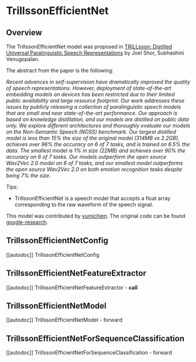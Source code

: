 <!--Copyright 2022 The HuggingFace Team. All rights reserved.

Licensed under the Apache License, Version 2.0 (the "License"); you may not use this file except in compliance with
the License. You may obtain a copy of the License at

http://www.apache.org/licenses/LICENSE-2.0

Unless required by applicable law or agreed to in writing, software distributed under the License is distributed on
an "AS IS" BASIS, WITHOUT WARRANTIES OR CONDITIONS OF ANY KIND, either express or implied. See the License for the
specific language governing permissions and limitations under the License.
-->

# TrillssonEfficientNet

## Overview

The TrillssonEfficientNet model was proposed in [TRILLsson: Distilled Universal Paralinguistic Speech Representations](https://aps.arxiv.org/abs/2203.00236) by Joel Shor, Subhashini Venugopalan.

The abstract from the paper is the following:

*Recent advances in self-supervision have dramatically improved the quality of speech representations. However,
deployment of state-of-the-art embedding models on devices has been restricted due to their limited public availability
and large resource footprint. Our work addresses these issues by publicly releasing a collection of paralinguistic
speech models that are small and near state-of-the-art performance. Our approach is based on knowledge distillation,
and our models are distilled on public data only. We explore different architectures and thoroughly evaluate our models
on the Non-Semantic Speech (NOSS) benchmark. Our largest distilled model is less than 15% the size of the original
model (314MB vs 2.2GB), achieves over 96% the accuracy on 6 of 7 tasks, and is trained on 6.5% the data.
The smallest model is 1% in size (22MB) and achieves over 90% the accuracy on 6 of 7 tasks. Our models outperform
the open source Wav2Vec 2.0 model on 6 of 7 tasks, and our smallest model outperforms the open source Wav2Vec 2.0 on
both emotion recognition tasks despite being 7% the size.*

Tips:

- TrillssonEfficientNet is a speech model that accepts a float array corresponding to the raw waveform of the speech signal.

This model was contributed by [vumichien](https://huggingface.co/vumichien).
The original code can be found [google-research](https://github.com/google-research/google-research/tree/master/non_semantic_speech_benchmark/trillsson).


## TrillssonEfficientNetConfig

[[autodoc]] TrillssonEfficientNetConfig

## TrillssonEfficientNetFeatureExtractor

[[autodoc]] TrillssonEfficientNetFeatureExtractor
    - __call__

## TrillssonEfficientNetModel

[[autodoc]] TrillssonEfficientNetModel
    - forward

## TrillssonEfficientNetForSequenceClassification

[[autodoc]] TrillssonEfficientNetForSequenceClassification
    - forward
